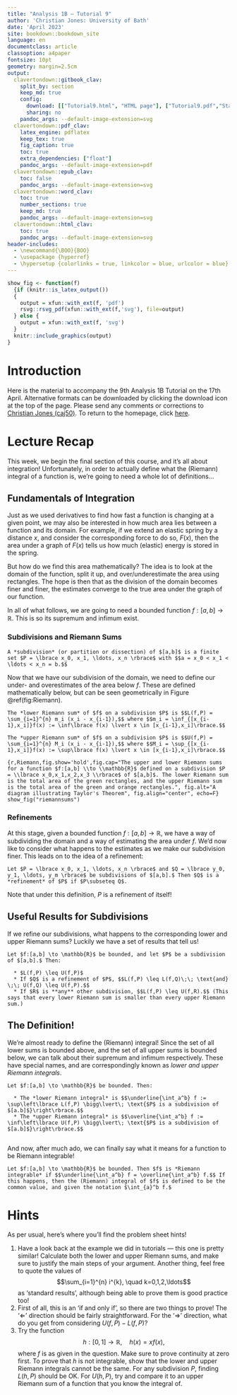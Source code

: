 ```yaml
---
title: "Analysis 1B — Tutorial 9"
author: 'Christian Jones: University of Bath'
date: 'April 2023'
site: bookdown::bookdown_site
language: en
documentclass: article
classoption: a4paper
fontsize: 10pt
geometry: margin=2.5cm
output:
  clavertondown::gitbook_clav:
    split_by: section
    keep_md: true
    config:
      download: [["Tutorial9.html", "HTML page"], ["Tutorial9.pdf","Standard print PDF"], ["Tutorial9Clear.pdf","Clear print PDF"], ["Tutorial9Large.pdf","Large print PDF"], ["Tutorial9.docx","Accessible Word document"], ["Tutorial9.epub","Accessible EPub book" ]]
      sharing: no
    pandoc_args: --default-image-extension=svg
  clavertondown::pdf_clav:
    latex_engine: pdflatex
    keep_tex: true
    fig_caption: true
    toc: true
    extra_dependencies: ["float"]
    pandoc_args: --default-image-extension=pdf
  clavertondown::epub_clav:
    toc: false
    pandoc_args: --default-image-extension=svg
  clavertondown::word_clav:
    toc: true
    number_sections: true
    keep_md: true
    pandoc_args: --default-image-extension=svg
  clavertondown::html_clav:
    toc: true
    pandoc_args: --default-image-extension=svg
header-includes:
  - \newcommand{\BOO}{BOO}
  - \usepackage {hyperref}
  - \hypersetup {colorlinks = true, linkcolor = blue, urlcolor = blue}
---
```

<!-- This is needed since I am working with svg files from mathcha.io. It converts the graphics files to something that can be used in the pdf files. Code taken from https://stackoverflow.com/questions/50165404/how-to-make-a-pdf-using-bookdown-including-svg-images/56044642#56044642 -->
```r
show_fig <- function(f)
  {if (knitr::is_latex_output())
  {
    output = xfun::with_ext(f, 'pdf')
    rsvg::rsvg_pdf(xfun::with_ext(f,'svg'), file=output)
  } else {
    output = xfun::with_ext(f, 'svg')
  }
  knitr::include_graphics(output)
}
```
\newpage
\pagenumbering{arabic}

# Introduction {-}
Here is the material to accompany the 9th Analysis 1B Tutorial on the 17th April. Alternative formats can be downloaded by clicking the download icon at the top of the page. Please send any comments or corrections to [Christian Jones (caj50)](mailto:caj50@bath.ac.uk). To return to the homepage, click [here](http://caj50.github.io/tutoring.html).

<!--<details open>
<summary>Want to ruin the surprise?</summary>
<br>
Well, you asked for it!
</details>-->

# Lecture Recap
This week, we begin the final section of this course, and it's all about integration! Unfortunately, in order to actually define what the (Riemann) integral of a function is, we're going to need a whole lot of definitions...

## Fundamentals of Integration

Just as we used derivatives to find how fast a function is changing at a given point, we may also be interested in how much area lies between a function and its domain. For example, if we extend an elastic spring by a distance $x$, and consider the corresponding force to do so, $F(x)$, then the area under a graph of $F(x)$ tells us how much (elastic) energy is stored in the spring.

But how do we find this area mathematically? The idea is to look at the domain of the function, split it up, and over/underestimate the area using rectangles. The hope is then that as the division of the domain becomes finer and finer, the estimates converge to the true area under the graph of our function.

In all of what follows, we are going to need a bounded function $f : [a,b] \to \mathbb{R}$. This is so its supremum and infimum exist.

### Subdivisions and Riemann Sums

```definition
A *subdivision* (or partition or dissection) of $[a,b]$ is a finite set $P = \lbrace x_0, x_1, \ldots, x_n \rbrace$ with $$a = x_0 < x_1 < \ldots < x_n = b.$$

```

Now that we have our subdivision of the domain, we need to define our under- and overestimates of the area below $f$. These are defined mathematically below, but can be seen geometrically in Figure \@ref(fig:Riemann).

```definition
The *lower Riemann sum* of $f$ on a subdivision $P$ is $$L(f,P) = \sum_{i=1}^{n} m_i (x_i - x_{i-1}),$$ where $$m_i = \inf_{[x_{i-1},x_i]}f(x) := \inf\lbrace f(x) \lvert x \in [x_{i-1},x_i]\rbrace.$$
```

```definition
The *upper Riemann sum* of $f$ on a subdivision $P$ is $$U(f,P) = \sum_{i=1}^{n} M_i (x_i - x_{i-1}),$$ where $$M_i = \sup_{[x_{i-1},x_i]}f(x) := \sup\lbrace f(x) \lvert x \in [x_{i-1},x_i]\rbrace.$$
```


```{r,Riemann,fig.show='hold',fig.cap="The upper and lower Riemann sums for a function $f:[a,b] \\to \\mathbb{R}$ defined on a subdivision $P = \\lbrace x_0,x_1,x_2,x_3 \\rbrace$ of $[a,b]$. The lower Riemann sum is the total area of the green rectangles, and the upper Riemann sum is the total area of the green and orange rectangles.", fig.alt="A diagram illustrating Taylor's Theorem", fig.align="center", echo=F}
show_fig("riemannsums")
```

### Refinements
At this stage, given a bounded function $f:[a,b] \to \mathbb{R}$, we have a way of subdividing the domain and a way of estimating the area under $f$. We'd now like to consider what happens to the estimates as we make our subdivision finer. This leads on to the idea of a refinement:

```definition
Let $P = \lbrace x_0, x_1, \ldots, x_n \rbrace$ and $Q = \lbrace y_0, y_1, \ldots, y_m \rbrace$ be subdivisions of $[a,b].$ Then $Q$ is a *refinement* of $P$ if $P\subseteq Q$.
```
Note that under this definition, $P$ is a refinement of itself!

## Useful Results for Subdivisions
If we refine our subdivisions, what happens to the corresponding lower and upper Riemann sums? Luckily we have a set of results that tell us!

```proposition
Let $f:[a,b] \to \mathbb{R}$ be bounded, and let $P$ be a subdivision of $[a,b].$ Then:
  
  * $L(f,P) \leq U(f,P)$
  * If $Q$ is a refinement of $P$, $$L(f,P) \leq L(f,Q)\;\; \text{and} \;\; U(f,Q) \leq U(f,P).$$
  * If $R$ is **any** other subdivision, $$L(f,P) \leq U(f,R).$$ (This says that every lower Riemann sum is smaller than every upper Riemann sum.)

```

## The Definition!
We're almost ready to define the (Riemann) integral! Since the set of all lower sums is bounded above, and the set of all upper sums is bounded below, we can talk about their supremum and infimum respectively. These have special names, and are correspondingly known as *lower and upper Riemann integrals*.

```definition
Let $f:[a,b] \to \mathbb{R}$ be bounded. Then:
  
  * The *lower Riemann integral* is $$\underline{\int_a^b} f := \sup\left\lbrace L(f,P) \bigg\lvert\; \text{$P$ is a subdivision of $[a.b]$}\right\rbrace.$$
  * The *upper Riemann integral* is $$\overline{\int_a^b} f := \inf\left\lbrace U(f,P) \bigg\lvert\; \text{$P$ is a subdivision of $[a.b]$}\right\rbrace.$$
  
```

And now, after much ado, we can finally say what it means for a function to be Riemann integrable!

```definition
Let $f:[a,b] \to \mathbb{R}$ be bounded. Then $f$ is *Riemann integrable* if $$\underline{\int_a^b} f = \overline{\int_a^b} f.$$ If this happens, then the (Riemann) integral of $f$ is defined to be the common value, and given the notation $\int_{a}^b f.$
```

# Hints
As per usual, here's where you'll find the problem sheet hints!

1) Have a look back at the example we did in tutorials — this one is pretty similar! Calculate both the lower and upper Riemann sums, and make sure to justify the main steps of your argument. Another thing, feel free to quote the values of $$\sum_{i=1}^{n} i^{k}, \quad k=0,1,2,\ldots$$ as 'standard results', although being able to prove them is good practice too!
2) First of all, this is an 'if and only if', so there are two things to prove! The '$\Leftarrow$' direction should be fairly straightforward. For the '$\Rightarrow$' direction, what do you get from considering $U(f,P) - L(f,P)$?
3) Try the function $$h:[0,1] \to \mathbb{R}, \quad h(x) = xf(x),$$ where $f$ is as given in the question. Make sure to prove continuity at zero first. To prove that $h$ is not integrable, show that the lower and upper Riemann integrals cannot be the same. For any subdivision $P$, finding $L(h,P)$ should be OK. For $U(h,P)$, try and compare it to an upper Riemann sum of a function that you know the integral of.
 
